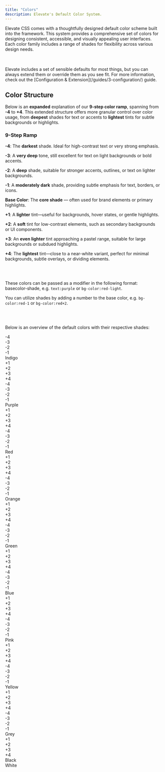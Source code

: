 ```yaml
---
title: "Colors"
description: Elevate's Default Color System.
---
```


Elevate CSS comes with a thoughtfully designed default color scheme built into the framework. This system provides a comprehensive set of colors for designing consistent, accessible, and visually appealing user interfaces. Each color family includes a range of shades for flexibility across various design needs.


<br/>
<br/>



<Aside title="You've Gotta Start Somewhere, Right?">
Elevate includes a set of sensible defaults for most things, but you can always extend them or override them as you see fit. For more information, check out the [Configuration & Extension](/guides/3-configuration/) guide.
</Aside>


## Color Structure

Below is an **expanded** explanation of our **9-step color ramp**, spanning from **-4** to **+4**. This extended structure offers more granular control over color usage, from **deepest** shades for text or accents to **lightest** tints for subtle backgrounds or highlights.

### 9-Step Ramp

**-4**: The **darkest** shade. Ideal for high-contrast text or very strong emphasis. <br/>

**-3**: A **very deep** tone, still excellent for text on light backgrounds or bold accents. <br/>

**-2**: A **deep** shade, suitable for stronger accents, outlines, or text on lighter backgrounds. <br/>

**-1**: A **moderately dark** shade, providing subtle emphasis for text, borders, or icons. <br/>

**Base Color**: The **core shade** — often used for brand elements or primary highlights. <br/>

**+1**: A **lighter** tint—useful for backgrounds, hover states, or gentle highlights. <br/>

**+2**: A **soft** tint for low-contrast elements, such as secondary backgrounds or UI components. <br/>

**+3**: An **even lighter** tint approaching a pastel range, suitable for large backgrounds or subdued highlights. <br/>

**+4**: The **lightest** tint—close to a near-white variant, perfect for minimal backgrounds, subtle overlays, or dividing elements. <br/>

<br/>
<br/>


These colors can be passed as a modifier in the following format: basecolor-shade, e.g. `text:purple` or `bg-color:red-light`.

You can utilize shades by adding a number to the base color, e.g. `bg-color:red-1` or `bg-color:red+2`.

<br/>
<br/>


Below is an overview of the default colors with their respective shades:

<div class="row">
  <div class="aspect:square mg-x:d1 row:x-center:y-center h:auto w:full bg-color:indigo-4 mg-t:d4 text:white bd:round-d2">-4</div>
  <div class="aspect:square mg-x:d1 row:x-center:y-center h:auto w:full bg-color:indigo-3 text:white bd:round-d2">-3</div>
  <div class="aspect:square mg-x:d1 row:x-center:y-center h:auto w:full bg-color:indigo-2 text:white bd:round-d2">-2</div>
  <div class="aspect:square mg-x:d1 row:x-center:y-center h:auto w:full bg-color:indigo-1 text:white bd:round-d2">-1</div>
  <div class="aspect:square mg-x:d1 row:x-center:y-center h:auto w:full bg-color:indigo text:white bd:round-d2">Indigo</div>
  <div class="aspect:square mg-x:d1 row:x-center:y-center h:auto w:full bg-color:indigo+1 text:black bd:round-d2">+1</div>
  <div class="aspect:square mg-x:d1 row:x-center:y-center h:auto w:full bg-color:indigo+2 text:black bd:round-d2">+2</div>
  <div class="aspect:square mg-x:d1 row:x-center:y-center h:auto w:full bg-color:indigo+3 text:black bd:round-d2">+3</div>
  <div class="aspect:square mg-x:d1 row:x-center:y-center h:auto w:full bg-color:indigo+4 text:black bd:round-d2">+4</div>
</div>

<div class="row">
  <div class="aspect:square mg-x:d1 row:x-center:y-center h:auto w:full bg-color:purple-4 mg-t:d4 text:white bd:round-d2">-4</div>
  <div class="aspect:square mg-x:d1 row:x-center:y-center h:auto w:full bg-color:purple-3 text:white bd:round-d2">-3</div>
  <div class="aspect:square mg-x:d1 row:x-center:y-center h:auto w:full bg-color:purple-2 text:white bd:round-d2">-2</div>
  <div class="aspect:square mg-x:d1 row:x-center:y-center h:auto w:full bg-color:purple-1 text:white bd:round-d2">-1</div>
  <div class="aspect:square mg-x:d1 row:x-center:y-center h:auto w:full bg-color:purple text:white bd:round-d2">Purple</div>
  <div class="aspect:square mg-x:d1 row:x-center:y-center h:auto w:full bg-color:purple+1 text:black bd:round-d2">+1</div>
  <div class="aspect:square mg-x:d1 row:x-center:y-center h:auto w:full bg-color:purple+2 text:black bd:round-d2">+2</div>
  <div class="aspect:square mg-x:d1 row:x-center:y-center h:auto w:full bg-color:purple+3 text:black bd:round-d2">+3</div>
  <div class="aspect:square mg-x:d1 row:x-center:y-center h:auto w:full bg-color:purple+4 text:black bd:round-d2">+4</div>
</div>

<div class="row">
  <div class="aspect:square mg-x:d1 row:x-center:y-center h:auto w:full bg-color:red-4 mg-t:d4 text:white bd:round-d2">-4</div>
  <div class="aspect:square mg-x:d1 row:x-center:y-center h:auto w:full bg-color:red-3 text:white bd:round-d2">-3</div>
  <div class="aspect:square mg-x:d1 row:x-center:y-center h:auto w:full bg-color:red-2 text:white bd:round-d2">-2</div>
  <div class="aspect:square mg-x:d1 row:x-center:y-center h:auto w:full bg-color:red-1 text:white bd:round-d2">-1</div>
  <div class="aspect:square mg-x:d1 row:x-center:y-center h:auto w:full bg-color:red text:white bd:round-d2">Red</div>
  <div class="aspect:square mg-x:d1 row:x-center:y-center h:auto w:full bg-color:red+1 text:black bd:round-d2">+1</div>
  <div class="aspect:square mg-x:d1 row:x-center:y-center h:auto w:full bg-color:red+2 text:black bd:round-d2">+2</div>
  <div class="aspect:square mg-x:d1 row:x-center:y-center h:auto w:full bg-color:red+3 text:black bd:round-d2">+3</div>
  <div class="aspect:square mg-x:d1 row:x-center:y-center h:auto w:full bg-color:red+4 text:black bd:round-d2">+4</div>
</div>

<div class="row">
  <div class="aspect:square mg-x:d1 row:x-center:y-center h:auto w:full bg-color:orange-4 mg-t:d4 text:white bd:round-d2">-4</div>
  <div class="aspect:square mg-x:d1 row:x-center:y-center h:auto w:full bg-color:orange-3 text:white bd:round-d2">-3</div>
  <div class="aspect:square mg-x:d1 row:x-center:y-center h:auto w:full bg-color:orange-2 text:white bd:round-d2">-2</div>
  <div class="aspect:square mg-x:d1 row:x-center:y-center h:auto w:full bg-color:orange-1 text:white bd:round-d2">-1</div>
  <div class="aspect:square mg-x:d1 row:x-center:y-center h:auto w:full bg-color:orange text:white bd:round-d2">Orange</div>
  <div class="aspect:square mg-x:d1 row:x-center:y-center h:auto w:full bg-color:orange+1 text:black bd:round-d2">+1</div>
  <div class="aspect:square mg-x:d1 row:x-center:y-center h:auto w:full bg-color:orange+2 text:black bd:round-d2">+2</div>
  <div class="aspect:square mg-x:d1 row:x-center:y-center h:auto w:full bg-color:orange+3 text:black bd:round-d2">+3</div>
  <div class="aspect:square mg-x:d1 row:x-center:y-center h:auto w:full bg-color:orange+4 text:black bd:round-d2">+4</div>
</div>

<div class="row">
  <div class="aspect:square mg-x:d1 row:x-center:y-center h:auto w:full bg-color:green-4 mg-t:d4 text:white bd:round-d2">-4</div>
  <div class="aspect:square mg-x:d1 row:x-center:y-center h:auto w:full bg-color:green-3 text:white bd:round-d2">-3</div>
  <div class="aspect:square mg-x:d1 row:x-center:y-center h:auto w:full bg-color:green-2 text:white bd:round-d2">-2</div>
  <div class="aspect:square mg-x:d1 row:x-center:y-center h:auto w:full bg-color:green-1 text:white bd:round-d2">-1</div>
  <div class="aspect:square mg-x:d1 row:x-center:y-center h:auto w:full bg-color:green text:white bd:round-d2">Green</div>
  <div class="aspect:square mg-x:d1 row:x-center:y-center h:auto w:full bg-color:green+1 text:black bd:round-d2">+1</div>
  <div class="aspect:square mg-x:d1 row:x-center:y-center h:auto w:full bg-color:green+2 text:black bd:round-d2">+2</div>
  <div class="aspect:square mg-x:d1 row:x-center:y-center h:auto w:full bg-color:green+3 text:black bd:round-d2">+3</div>
  <div class="aspect:square mg-x:d1 row:x-center:y-center h:auto w:full bg-color:green+4 text:black bd:round-d2">+4</div>
</div>

<div class="row">
  <div class="aspect:square mg-x:d1 row:x-center:y-center h:auto w:full bg-color:blue-4 mg-t:d4 text:white bd:round-d2">-4</div>
  <div class="aspect:square mg-x:d1 row:x-center:y-center h:auto w:full bg-color:blue-3 text:white bd:round-d2">-3</div>
  <div class="aspect:square mg-x:d1 row:x-center:y-center h:auto w:full bg-color:blue-2 text:white bd:round-d2">-2</div>
  <div class="aspect:square mg-x:d1 row:x-center:y-center h:auto w:full bg-color:blue-1 text:white bd:round-d2">-1</div>
  <div class="aspect:square mg-x:d1 row:x-center:y-center h:auto w:full bg-color:blue text:white bd:round-d2">Blue</div>
  <div class="aspect:square mg-x:d1 row:x-center:y-center h:auto w:full bg-color:blue+1 text:black bd:round-d2">+1</div>
  <div class="aspect:square mg-x:d1 row:x-center:y-center h:auto w:full bg-color:blue+2 text:black bd:round-d2">+2</div>
  <div class="aspect:square mg-x:d1 row:x-center:y-center h:auto w:full bg-color:blue+3 text:black bd:round-d2">+3</div>
  <div class="aspect:square mg-x:d1 row:x-center:y-center h:auto w:full bg-color:blue+4 text:black bd:round-d2">+4</div>
</div>

<div class="row">
  <div class="aspect:square mg-x:d1 row:x-center:y-center h:auto w:full bg-color:pink-4 mg-t:d4 text:white bd:round-d2">-4</div>
  <div class="aspect:square mg-x:d1 row:x-center:y-center h:auto w:full bg-color:pink-3 text:white bd:round-d2">-3</div>
  <div class="aspect:square mg-x:d1 row:x-center:y-center h:auto w:full bg-color:pink-2 text:white bd:round-d2">-2</div>
  <div class="aspect:square mg-x:d1 row:x-center:y-center h:auto w:full bg-color:pink-1 text:white bd:round-d2">-1</div>
  <div class="aspect:square mg-x:d1 row:x-center:y-center h:auto w:full bg-color:pink text:white bd:round-d2">Pink</div>
  <div class="aspect:square mg-x:d1 row:x-center:y-center h:auto w:full bg-color:pink+1 text:black bd:round-d2">+1</div>
  <div class="aspect:square mg-x:d1 row:x-center:y-center h:auto w:full bg-color:pink+2 text:black bd:round-d2">+2</div>
  <div class="aspect:square mg-x:d1 row:x-center:y-center h:auto w:full bg-color:pink+3 text:black bd:round-d2">+3</div>
  <div class="aspect:square mg-x:d1 row:x-center:y-center h:auto w:full bg-color:pink+4 text:black bd:round-d2">+4</div>
</div>

<div class="row">
  <div class="aspect:square mg-x:d1 row:x-center:y-center h:auto w:full bg-color:yellow-4 mg-t:d4 text:white bd:round-d2">-4</div>
  <div class="aspect:square mg-x:d1 row:x-center:y-center h:auto w:full bg-color:yellow-3 text:white bd:round-d2">-3</div>
  <div class="aspect:square mg-x:d1 row:x-center:y-center h:auto w:full bg-color:yellow-2 text:white bd:round-d2">-2</div>
  <div class="aspect:square mg-x:d1 row:x-center:y-center h:auto w:full bg-color:yellow-1 text:white bd:round-d2">-1</div>
  <div class="aspect:square mg-x:d1 row:x-center:y-center h:auto w:full bg-color:yellow text:white bd:round-d2">Yellow</div>
  <div class="aspect:square mg-x:d1 row:x-center:y-center h:auto w:full bg-color:yellow+1 text:black bd:round-d2">+1</div>
  <div class="aspect:square mg-x:d1 row:x-center:y-center h:auto w:full bg-color:yellow+2 text:black bd:round-d2">+2</div>
  <div class="aspect:square mg-x:d1 row:x-center:y-center h:auto w:full bg-color:yellow+3 text:black bd:round-d2">+3</div>
  <div class="aspect:square mg-x:d1 row:x-center:y-center h:auto w:full bg-color:yellow+4 text:black bd:round-d2">+4</div>
</div>


<div class="row">
  <div class="aspect:square mg-x:d1 row:x-center:y-center h:auto w:full bg-color:grey-4 mg-t:d4 text:white bd:round-d2">-4</div>
  <div class="aspect:square mg-x:d1 row:x-center:y-center h:auto w:full bg-color:grey-3 text:white bd:round-d2">-3</div>
  <div class="aspect:square mg-x:d1 row:x-center:y-center h:auto w:full bg-color:grey-2 text:white bd:round-d2">-2</div>
  <div class="aspect:square mg-x:d1 row:x-center:y-center h:auto w:full bg-color:grey-1 text:white bd:round-d2">-1</div>
  <div class="aspect:square mg-x:d1 row:x-center:y-center h:auto w:full bg-color:grey text:white bd:round-d2">Grey</div>
  <div class="aspect:square mg-x:d1 row:x-center:y-center h:auto w:full bg-color:grey+1 text:black bd:round-d2">+1</div>
  <div class="aspect:square mg-x:d1 row:x-center:y-center h:auto w:full bg-color:grey+2 text:black bd:round-d2">+2</div>
  <div class="aspect:square mg-x:d1 row:x-center:y-center h:auto w:full bg-color:grey+3 text:black bd:round-d2">+3</div>
  <div class="aspect:square mg-x:d1 row:x-center:y-center h:auto w:full bg-color:grey+4 text:black bd:round-d2">+4</div>
</div>

<div class="row">
  <div class="aspect:square mg-x:d1 row:x-center:y-center h:auto w:full bg-color:black mg-t:d4 text:white">Black</div>
</div>

<div class="row">

  <div class="aspect:square mg-x:d1 row:x-center:y-center h:auto w:full bg-color:white mg-t:d4 text:black">White</div>

</div>





